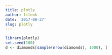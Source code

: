 ```yaml
---
title: plotly
author: lileok
date: '2017-08-27'
slug: plotly
---
```


```r
library(plotly)
set.seed(100)
d <- diamonds[sample(nrow(diamonds), 1000), ]
```

